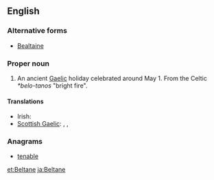 ==English==
{{wikipedia}}

===Alternative forms===
* [[Bealtaine]]

===Proper noun===
{{en-proper noun}}

# An ancient [[Gaels|Gaelic]] holiday celebrated around May 1. From the Celtic ''*belo-tanos'' "bright fire".

====Translations====
{{trans-top|Gaelic holiday}}
* Irish: {{t-|ga|Lá Bealtaine|m|xs=Irish}}
* [[Scottish Gaelic]]: {{t-|gd|Là Bealltainn|m|xs=Scottish Gaelic}}, {{t-|gd|Là Buidhe Bealltainn|m|xs=Scottish Gaelic}}, {{t|gd|Bealltainn|f}}
{{trans-mid}}
{{trans-bottom}}

===Anagrams===
* [[tenable#English|tenable]]

[[et:Beltane]]
[[ja:Beltane]]